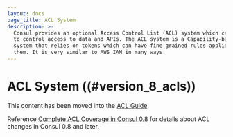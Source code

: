 ```yaml
---
layout: docs
page_title: ACL System
description: >-
  Consul provides an optional Access Control List (ACL) system which can be used
  to control access to data and APIs. The ACL system is a Capability-based
  system that relies on tokens which can have fine grained rules applied to
  them. It is very similar to AWS IAM in many ways.
---
```


# ACL System ((#version_8_acls))

This content has been moved into the [ACL Guide](/consul/tutorials/security/access-control-setup-production).

Reference [Complete ACL Coverage in Consul 0.8](/docs/security/acl/acl-legacy) for details
about ACL changes in Consul 0.8 and later.